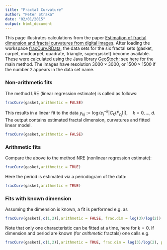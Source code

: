 ```yaml
---
title: "Fractal Curvature"
author: "Peter Straka"
date: "02/01/2015"
output: html_document
---
```


This page illustrates calculations from the paper [Estimation of fractal dimension and fractal curvatures from digital images](http://arxiv.org/abs/1408.6333). 
After loading the workspace [fracCurv.RData](fracCurv.Rdata), the data sets for the six fractal sets (gasket, carpet, modcarpet, quadrate, triangle, supergasket) become available. 
These were calculated using the Java library [GeoStoch](http://www.uni-ulm.de/en/mawi/institute-of-stochastics/software.html); see [here](./?) for the main method. 
The images have resolution $3000 \times 3000$, or $1500 \times 1500$ if the number `2` appears in the data set name.


### Non-arithmetic fits

The method LRE (linear regression estimate) is called as follows: 

```r
fracCurv(gasket,arithmetic = FALSE)
```

This results in a linear fit to the data 
$y_{kj}  := \log \left( \varepsilon_j^{-k} |C_k(F_{\varepsilon_j})|\right), \quad k=0,\ldots, d$. The output contains estimated fractal dimension, curvatures and fitted linear model.

```r
fracCurv(gasket,arithmetic = FALSE)
```

### Arithmetic fits

Compare the above to the method NRE (nonlinear regression estimate): 

```r
fracCurv(gasket,arithmetic = TRUE)
```

Here the period is estimated via a periodogram of the data: 

```r
fracCurv(gasket,arithmetic = TRUE)
```


### Fits with known dimension

Assuming the dimension is known, a fit is performed e.g. as 

```r
fracCurv(gasket[,c(1,2)],arithmetic = FALSE, frac.dim = log(3)/log(2))
```

Note that only one characteristic can be fitted at a time, here for $k = 0$. 
If dimension and period are known (for _arithmetic_ fractals) one calls e.g.

```r
fracCurv(gasket[,c(1,2)],arithmetic = TRUE, frac.dim = log(3)/log(2), period = log(2))
```

